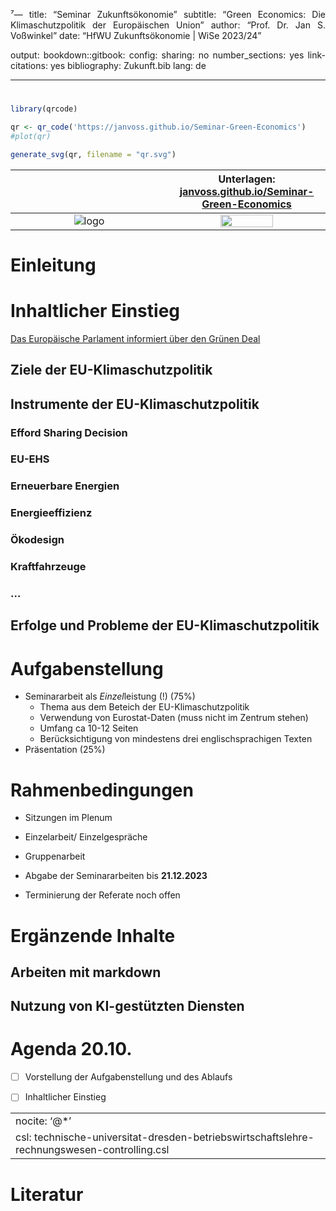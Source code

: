 ⁷---
title: "Seminar Zukunftsökonomie"
subtitle: "Green Economics: Die Klimaschutzpolitik der Europäischen Union"
author: "Prof. Dr. Jan S. Voßwinkel"
date: "HfWU Zukunftsökonomie | WiSe 2023/24"

output:
  bookdown::gitbook:
    config:
      sharing: no
    number_sections: yes
link-citations: yes
bibliography: Zukunft.bib
lang: de

---

#  {-}

```r
library(qrcode)

qr <- qr_code('https://janvoss.github.io/Seminar-Green-Economics')
#plot(qr)

generate_svg(qr, filename = "qr.svg")

```



 ${}$             |  Unterlagen: [janvoss.github.io/Seminar-Green-Economics](https://janvoss.github.io/Seminar-Green-Economics)
:-------------------------:|:-------------------------:
![logo](logo.png)  |  ![](qr.svg){width=60% }


# Einleitung

# Inhaltlicher Einstieg

[Das Europäische Parlament informiert über den Grünen Deal](https://www.europarl.europa.eu/news/de/headlines/society/20200618STO81513/gruner-deal-schlussel-zu-einer-klimaneutralen-und-nachhaltigen-eu?at_campaign=20234-Green&at_medium=Google_Ads&at_platform=Search&at_creation=Sitelink&at_goal=TR_G&at_audience=eu%20climate%20change&at_topic=Green_Deal&gclid=Cj0KCQjwhL6pBhDjARIsAGx8D5_seI1zh6POL7rbOyin0FfRmbGCjnccjK7wN83wm6gicaIPw0_smEEaAiPlEALw_wcB)

## Ziele der EU-Klimaschutzpolitik

## Instrumente der EU-Klimaschutzpolitik

### Efford Sharing Decision

### EU-EHS

### Erneuerbare Energien

### Energieeffizienz

### Ökodesign

### Kraftfahrzeuge

### ...

## Erfolge und Probleme der EU-Klimaschutzpolitik


# Aufgabenstellung

- Seminararbeit als *Einzel*leistung (!) (75%)
  - Thema aus dem Beteich der EU-Klimaschutzpolitik  
  - Verwendung von Eurostat-Daten (muss nicht im Zentrum stehen)  
  - Umfang ca 10-12 Seiten
  - Berücksichtigung von mindestens drei englischsprachigen Texten  
- Präsentation (25%)

# Rahmenbedingungen

- Sitzungen im Plenum
- Einzelarbeit/ Einzelgespräche  
- Gruppenarbeit  

- Abgabe der Seminararbeiten bis **21.12.2023**

- Terminierung der Referate noch offen

[25*10 Min Referat= 3-4 Blöcke]::

# Ergänzende Inhalte

## Arbeiten mit markdown

## Nutzung von KI-gestützten Diensten



# Agenda 20.10. {-}

- [ ] Vorstellung der Aufgabenstellung und des Ablaufs

- [ ] Inhaltlicher Einstieg


---
nocite: '@*'
csl: technische-universitat-dresden-betriebswirtschaftslehre-rechnungswesen-controlling.csl
---

# Literatur {-}

<style>body {text-align: justify}</style>


<div style="text-indent: -40px; padding-left: 40px;">

<div id="refs"></div>

</div>

[Hier LVZ ausgeben]::

[https://dailydevsblog.com/troubleshoot/resolved-how-to-generate-a-hanging-citation-for-an-html-document-in-rmarkdown-151396/]::